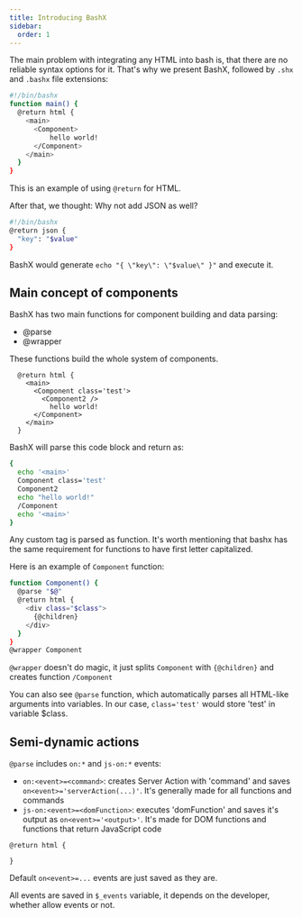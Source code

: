 ```yaml
---
title: Introducing BashX
sidebar:
  order: 1
---
```

The main problem with integrating any HTML into bash is, that there are no reliable syntax options for it. That's why we present BashX, followed by `.shx` and `.bashx` file extensions:

```sh
#!/bin/bashx
function main() {
  @return html {
    <main>
      <Component>
          hello world!
      </Component>
    </main>
  }
}
```

This is an example of using `@return` for HTML.

After that, we thought: Why not add JSON as well?
```sh
#!/bin/bashx
@return json { 
  "key": "$value"
}
```

BashX would generate `echo "{ \"key\": \"$value\" }"` and execute it. 


## Main concept of components
BashX has two main functions for component building and data parsing:

- @parse
- @wrapper

These functions build the whole system of components. 

```
  @return html {
    <main>
      <Component class='test'>
        <Component2 />
          hello world!
      </Component>
    </main>
  }
```

BashX will parse this code block and return as:
```sh
{ 
  echo '<main>'
  Component class='test'
  Component2
  echo "hello world!"
  /Component
  echo '<main>'
}
```

Any custom tag is parsed as function. It's worth mentioning that bashx has the same requirement for functions to have first letter capitalized.

Here is an example of `Component` function:

```sh
function Component() {
  @parse "$@"
  @return html {
    <div class="$class">
      {@children}
    </div>
  }
}
@wrapper Component
```

`@wrapper` doesn't do magic, it just splits `Component` with `{@children}` and creates function `/Component`


You can also see `@parse` function, which automatically parses all HTML-like arguments into variables. In our case, `class='test'` would store 'test' in variable $class.

## Semi-dynamic actions

`@parse` includes `on:*` and `js-on:*` events:

- `on:<event>=<command>`: creates Server Action with 'command' and saves `on<event>='serverAction(...)'`. It's generally made for all functions and commands
- `js-on:<event>=<domFunction>`: executes 'domFunction' and saves it's output as `on<event>='<output>'`. It's made for DOM functions and functions that return JavaScript code

```
@return html { 
  
}
```

Default `on<event>=...` events are just saved as they are. 

All events are saved in `$_events` variable, it depends on the developer, whether allow events or not.